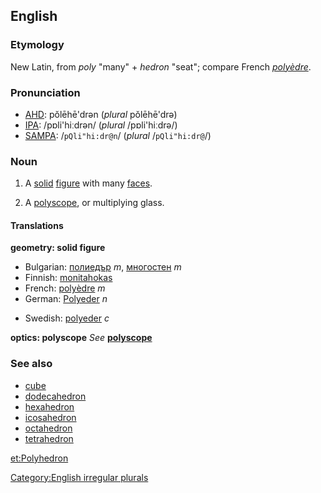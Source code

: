 ==English==
===Etymology===
New Latin, from {{Gr.}} ''poly'' "many" + ''hedron'' "seat"; compare French ''[[polyèdre]]''.

===Pronunciation===
*[[AHD]]: pŏlēhē'drən (''plural'' pŏlēhē'drə)
*[[IPA]]: /pɒli'hiːdrən/ (''plural'' /pɒli'hiːdrə/)
*[[SAMPA]]: /<tt>pQli"hi:dr@n</tt>/ (''plural'' /<tt>pQli"hi:dr@</tt>/)

===Noun===
{{en-noun2|'''polyhedron'''|'''[[polyhedra]] '''or''' [[polyhedrons]]'''}}

#{{geometry}} A [[solid]] [[figure]] with many [[face]]s.
#{{optics}} A [[polyscope]], or multiplying glass.

====Translations====
'''geometry: solid figure'''
{{top}}
*Bulgarian: [[полиедър]] ''m'', [[многостен]] ''m''
*Finnish: [[monitahokas]]
*French: [[polyèdre]] ''m''
*German: [[Polyeder]] ''n''
{{mid}}
*Swedish: [[polyeder]] ''c''
{{bottom}}

'''optics: polyscope'''
''See'' '''[[polyscope]]'''

===See also===
*[[cube]]
*[[dodecahedron]]
*[[hexahedron]]
*[[icosahedron]]
*[[octahedron]]
*[[tetrahedron]]

[[Category:English irregular plurals]]

[[et:Polyhedron]]